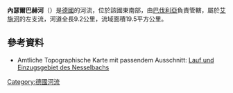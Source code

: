 {{Coord|49|34|16.76|N|10|33|31.24|E|display=title}}

'''內瑟爾巴赫河'''（{{lang-de|Nesselbach}}）是[[德國|德國]]的河流，位於該國東南部，由[[巴伐利亞|巴伐利亞]]負責管轄，屬於[[艾施河_(雷格尼茨河支流)|艾施河]]的左支流，河道全長9.2公里，流域面積19.5平方公里。

==參考資料==
* Amtliche Topographische Karte mit passendem Ausschnitt: [http://geoportal.bayern.de/bayernatlas/?bgLayer=tk&X=5495405.77&Y=4391257.51&zoom=8&lang=de&topic=ba&catalogNodes=122 Lauf und Einzugsgebiet des Nesselbachs] {{Wayback|url=http://geoportal.bayern.de/bayernatlas/?bgLayer=tk&X=5495405.77&Y=4391257.51&zoom=8&lang=de&topic=ba&catalogNodes=122 |date=20160304084603 }}

{{Germany-geo-stub}}
[[Category:德國河流|Category:德國河流]]